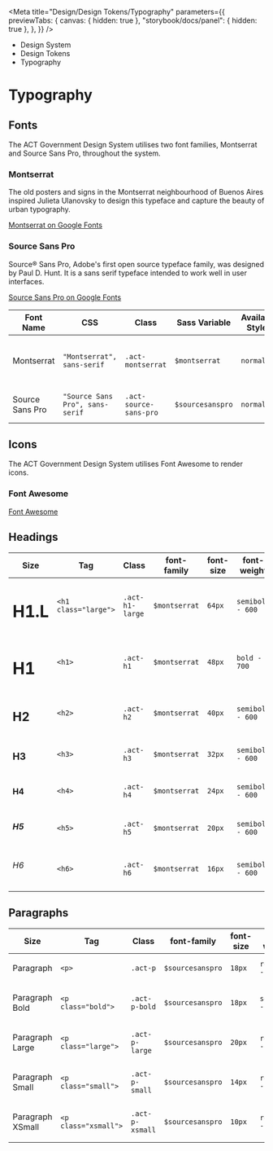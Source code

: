 
<Meta
	title="Design/Design Tokens/Typography"
	parameters={{
		previewTabs: {
			canvas: { hidden: true },
			"storybook/docs/panel": { hidden: true },
		},
	}}
/>

<div className="act-docs-container">
	<Masthead />
	<main className="act-body">
		<div className="act-flex act-flex-light-purple">
			<div className="act-flex__container act-flex__container-padding-trim">
				<div className="act-flex__grid">
					<div className="act-flex__row">
						<div className="act-col__cw-12">
							<div className="act-box">
								<div className="act-breadcrumbs">
									<ul className="act-breadcrumbs__container">
										<li className="act-breadcrumbs__crumb act-h6">
											<LinkTo className="act-breadcrumbs__crumb__link" kind="about-about--page">
												Design System <i className="fa-solid fa-angle-right"></i>
											</LinkTo>
										</li>
										<li className="act-breadcrumbs__crumb act-h6">
											<LinkTo className="act-breadcrumbs__crumb__link" kind="design-overview--page">
												Design Tokens <i className="fa-solid fa-angle-right"></i>
											</LinkTo>
										</li>
										<li className="act-breadcrumbs__crumb act-h6">
											<LinkTo className="act-breadcrumbs__crumb__link" kind="design-typography--page">
												Typography <i className="fa-solid fa-angle-right"></i>
											</LinkTo>
										</li>
									</ul>
								</div>
								<h1>Typography</h1>
							</div>
						</div>
					</div>
				</div>
			</div>
		</div>
		<div className="act-flex">
			<div className="act-flex__container">
				<div className="act-flex__grid">
					<div className="act-flex__row">
						<div className="act-col__cw-12">
							<div className="act-box">
								<h2>Fonts</h2>
								<p>The ACT Government Design System utilises two font families, Montserrat and Source Sans Pro, throughout the system.</p>
							</div>
						</div>
						<div className="act-col__cw-6">
							<div className="act-box">
								<h3>Montserrat</h3>
								<p style={{ fontFamily: "Montserrat" }}>
									The old posters and signs in the Montserrat neighbourhood of Buenos Aires inspired Julieta Ulanovsky to design this typeface and capture the beauty of urban
									typography.
								</p>
								<p>
									<a href="https://fonts.google.com/specimen/Montserrat/" target="_blank" title="Google Fonts">
										Montserrat on Google Fonts <i className="fa-solid fa-arrow-up-right-from-square"></i>
									</a>
								</p>
							</div>
						</div>
						<div className="act-col__cw-6">
							<div className="act-box">
								<h3 style={{ fontFamily: "Source Sans Pro" }}>Source Sans Pro</h3>
								<p style={{ fontFamily: "Source Sans Pro" }}>
									Source® Sans Pro, Adobe's first open source typeface family, was designed by Paul D. Hunt. It is a sans serif typeface intended to work well in user interfaces.
								</p>
								<p>
									<a href="https://fonts.google.com/specimen/Source+Sans+Pro/" target="_blank" title="Google Fonts">
										Source Sans Pro on Google Fonts <i className="fa-solid fa-arrow-up-right-from-square"></i>
									</a>
								</p>
							</div>
						</div>
						<div className="act-col__cw-12">
							<div className="act-box">
								<div className="act-table-container">
									<table className="act-table">
										<thead>
											<tr>
												<th>Font Name</th>
												<th>CSS</th>
												<th>Class</th>
												<th>Sass Variable</th>
												<th>Available Styles</th>
												<th>Available Weights</th>
											</tr>
										</thead>
										<tbody>
											<tr>
												<td>Montserrat</td>
												<td>
													<code>"Montserrat", sans-serif</code>
												</td>
												<td>
													<code className="class">.act-montserrat</code>
												</td>
												<td>
													<code className="sass-var">$montserrat</code>
												</td>
												<td>
													<code>normal</code>
												</td>
												<td>
													<code>regular - 400</code>
													<br />
													<code>semibold - 600</code>
													<br />
													<code>bold - 700</code>
												</td>
											</tr>
											<tr>
												<td>Source Sans Pro</td>
												<td>
													<code>"Source Sans Pro", sans-serif</code>
												</td>
												<td>
													<code className="class">.act-source-sans-pro</code>
												</td>
												<td>
													<code className="sass-var">$sourcesanspro</code>
												</td>
												<td>
													<code>normal</code>
												</td>
												<td>
													<code>regular - 400</code>
													<br />
													<code>semibold - 600</code>
												</td>
											</tr>
										</tbody>
									</table>
								</div>
							</div>
						</div>
					</div>
				</div>
			</div>
		</div>
		<div className="act-flex">
			<div className="act-flex__container">
				<div className="act-flex__grid">
					<div className="act-flex__row">
						<div className="act-col__cw-12">
							<div className="act-box">
								<h2>Icons</h2>
								<p>The ACT Government Design System utilises Font Awesome to render icons.</p>
							</div>
						</div>
						<div className="act-col__cw-6">
							<div className="act-box">
								<h3>Font Awesome</h3>
								<p>
									<a href="https://fontawesome.com/" target="_blank" title="Font Awesome">
										Font Awesome <i className="fa-solid fa-arrow-up-right-from-square"></i>
									</a>
								</p>
							</div>
						</div>
					</div>
				</div>
			</div>
		</div>
		<div className="act-flex">
			<div className="act-flex__container">
				<div className="act-flex__grid">
					<div className="act-flex__row">
						<div className="act-col__cw-12">
							<div className="act-box">
								<h2>Headings</h2>
								<div className="act-table-container">
									<table className="act-table">
										<thead>
											<tr>
												<th>Size</th>
												<th>Tag</th>
												<th>Class</th>
												<th>font-family</th>
												<th>font-size</th>
												<th>font-weight</th>
												<th>line-height</th>
											</tr>
										</thead>
										<tbody>
											<tr>
												<td>
													<h1 className="large">H1.L</h1>
												</td>
												<td>
													<code className="hex">&lt;h1 class="large"&gt;</code>
												</td>
												<td>
													<code className="class">.act-h1-large</code>
												</td>
												<td>
													<code className="sass-var">$montserrat</code>
												</td>
												<td>
													<code>64px</code>
												</td>
												<td>
													<code>semibold - 600</code>
												</td>
												<td>
													<code>100%</code>
												</td>
											</tr>
											<tr>
												<td>
													<h1>H1</h1>
												</td>
												<td>
													<code className="hex">&lt;h1&gt;</code>
												</td>
												<td>
													<code className="class">.act-h1</code>
												</td>
												<td>
													<code className="sass-var">$montserrat</code>
												</td>
												<td>
													<code>48px</code>
												</td>
												<td>
													<code>bold - 700</code>
												</td>
												<td>
													<code>100%</code>
												</td>
											</tr>
											<tr>
												<td>
													<h2>H2</h2>
												</td>
												<td>
													<code className="hex">&lt;h2&gt;</code>
												</td>
												<td>
													<code className="class">.act-h2</code>
												</td>
												<td>
													<code className="sass-var">$montserrat</code>
												</td>
												<td>
													<code>40px</code>
												</td>
												<td>
													<code>semibold - 600</code>
												</td>
												<td>
													<code>120%</code>
												</td>
											</tr>
											<tr>
												<td>
													<h3>H3</h3>
												</td>
												<td>
													<code className="hex">&lt;h3&gt;</code>
												</td>
												<td>
													<code className="class">.act-h3</code>
												</td>
												<td>
													<code className="sass-var">$montserrat</code>
												</td>
												<td>
													<code>32px</code>
												</td>
												<td>
													<code>semibold - 600</code>
												</td>
												<td>
													<code>120%</code>
												</td>
											</tr>
											<tr>
												<td>
													<h4>H4</h4>
												</td>
												<td>
													<code className="hex">&lt;h4&gt;</code>
												</td>
												<td>
													<code className="class">.act-h4</code>
												</td>
												<td>
													<code className="sass-var">$montserrat</code>
												</td>
												<td>
													<code>24px</code>
												</td>
												<td>
													<code>semibold - 600</code>
												</td>
												<td>
													<code>130%</code>
												</td>
											</tr>
											<tr>
												<td>
													<h5>H5</h5>
												</td>
												<td>
													<code className="hex">&lt;h5&gt;</code>
												</td>
												<td>
													<code className="class">.act-h5</code>
												</td>
												<td>
													<code className="sass-var">$montserrat</code>
												</td>
												<td>
													<code>20px</code>
												</td>
												<td>
													<code>semibold - 600</code>
												</td>
												<td>
													<code>130%</code>
												</td>
											</tr>
											<tr>
												<td>
													<h6>H6</h6>
												</td>
												<td>
													<code className="hex">&lt;h6&gt;</code>
												</td>
												<td>
													<code className="class">.act-h6</code>
												</td>
												<td>
													<code className="sass-var">$montserrat</code>
												</td>
												<td>
													<code>16px</code>
												</td>
												<td>
													<code>semibold - 600</code>
												</td>
												<td>
													<code>130%</code>
												</td>
											</tr>
										</tbody>
									</table>
								</div>
							</div>
						</div>
					</div>
				</div>
			</div>
		</div>
		<div className="act-flex">
			<div className="act-flex__container">
				<div className="act-flex__grid">
					<div className="act-flex__row">
						<div className="act-col__cw-12">
							<div className="act-box">
								<h2>Paragraphs</h2>
								<div className="act-table-container">
									<table className="act-table">
										<thead>
											<tr>
												<th>Size</th>
												<th>Tag</th>
												<th>Class</th>
												<th>font-family</th>
												<th>font-size</th>
												<th>font-weight</th>
												<th>line-height</th>
											</tr>
										</thead>
										<tbody>
											<tr>
												<td>
													<p>Paragraph</p>
												</td>
												<td>
													<code className="hex">&lt;p&gt;</code>
												</td>
												<td>
													<code className="class">.act-p</code>
												</td>
												<td>
													<code className="sass-var">$sourcesanspro</code>
												</td>
												<td>
													<code>18px</code>
												</td>
												<td>
													<code>regular - 400</code>
												</td>
												<td>
													<code>150%</code>
												</td>
											</tr>
											<tr>
												<td>
													<p className="bold">Paragraph Bold</p>
												</td>
												<td>
													<code className="hex">&lt;p class="bold"&gt;</code>
												</td>
												<td>
													<code className="class">.act-p-bold</code>
												</td>
												<td>
													<code className="sass-var">$sourcesanspro</code>
												</td>
												<td>
													<code>18px</code>
												</td>
												<td>
													<code>semibold - 600</code>
												</td>
												<td>
													<code>150%</code>
												</td>
											</tr>
											<tr>
												<td>
													<p className="large">Paragraph Large</p>
												</td>
												<td>
													<code className="hex">&lt;p class="large"&gt;</code>
												</td>
												<td>
													<code className="class">.act-p-large</code>
												</td>
												<td>
													<code className="sass-var">$sourcesanspro</code>
												</td>
												<td>
													<code>20px</code>
												</td>
												<td>
													<code>regular - 400</code>
												</td>
												<td>
													<code>150%</code>
												</td>
											</tr>
											<tr>
												<td>
													<p className="small">Paragraph Small</p>
												</td>
												<td>
													<code className="hex">&lt;p class="small"&gt;</code>
												</td>
												<td>
													<code className="class">.act-p-small</code>
												</td>
												<td>
													<code className="sass-var">$sourcesanspro</code>
												</td>
												<td>
													<code>14px</code>
												</td>
												<td>
													<code>regular - 400</code>
												</td>
												<td>
													<code>150%</code>
												</td>
											</tr>
											<tr>
												<td>
													<p className="xsmall">Paragraph XSmall</p>
												</td>
												<td>
													<code className="hex">&lt;p class="xsmall"&gt;</code>
												</td>
												<td>
													<code className="class">.act-p-xsmall</code>
												</td>
												<td>
													<code className="sass-var">$sourcesanspro</code>
												</td>
												<td>
													<code>10px</code>
												</td>
												<td>
													<code>regular - 400</code>
												</td>
												<td>
													<code>150%</code>
												</td>
											</tr>
										</tbody>
									</table>
								</div>
							</div>
						</div>
					</div>
				</div>
			</div>
		</div>
	</main>
	<footer className="act-footer">
		<AoC />
		<Footer />
	</footer>
</div>
